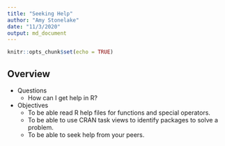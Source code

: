 ```yaml
---
title: "Seeking Help"
author: "Amy Stonelake"
date: "11/3/2020"
output: md_document
---
```


```r
knitr::opts_chunk$set(echo = TRUE)
```

## Overview

* Questions
    * How can I get help in R?

* Objectives
    * To be able read R help files for functions and special operators.
    * To be able to use CRAN task views to identify packages to solve a problem.
    * To be able to seek help from your peers.

